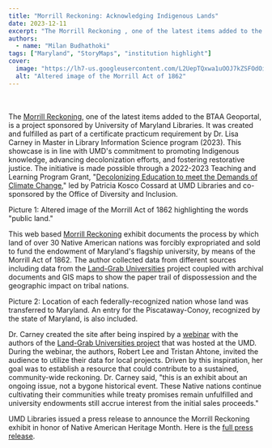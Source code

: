 ```yaml
---
title: "Morrill Reckoning: Acknowledging Indigenous Lands"
date: 2023-12-11
excerpt: "The Morrill Reckoning , one of the latest items added to the BTAA Geoportal, is a project sponsored by University of Maryland Libraries."
authors:
  - name: "Milan Budhathoki"
tags: ["Maryland", "StoryMaps", "institution highlight"]
cover:
  image: "https://lh7-us.googleusercontent.com/L2UepTQxwa1uOOJ7kZSFOdOiHm47a7SBCAe4v-lhatyGVSbNDWRig6BJuZwLbjCxlUPSf3LvBMWSCBKv2o16O4fvf8Ad4nD4sQoJfH4gIZvh7F7Nu4jX7IVvRKOtNqsjiL7WeTVVXJ0x4OnztE1bTaI=s16000"
  alt: "Altered image of the Morrill Act of 1862"
---
```


<br/><br/>The [Morrill Reckoning](https://geo.btaa.org/catalog/4979dd07507f4155bb92689860dd5089), one of the latest items added to the BTAA Geoportal, is a project sponsored by University of Maryland Libraries. It was created and fulfilled as part of a certificate practicum requirement by Dr. Lisa Carney in Master in Library Information Science program (2023). This showcase is in line with UMD's commitment to promoting Indigenous knowledge, advancing decolonization efforts, and fostering restorative justice. The initiative is made possible through a 2022-2023 Teaching and Learning Program Grant, "[Decolonizing Education to meet the Demands of Climate Change](https://lib.guides.umd.edu/c.php?g=1261350&amp;p=9246274)," led by Patricia Kosco Cossard at UMD Libraries and co-sponsored by the Office of Diversity and Inclusion.<br/>



Picture 1: Altered image of the Morrill Act of 1862 highlighting the words "public land."

This web based [Morrill Reckoning](https://storymaps.arcgis.com/stories/4979dd07507f4155bb92689860dd5089) exhibit documents the process by which land of over 30 Native American nations was forcibly expropriated and sold to fund the endowment of Maryland's flagship university, by means of the Morrill Act of 1862. The author collected data from different sources including data from the [Land-Grab Universities](https://www.landgrabu.org/) project coupled with archival documents and GIS maps to show the paper trail of dispossession and the geographic impact on tribal nations. 





Picture 2: Location of each federally-recognized nation whose land was transferred to Maryland. An entry for the Piscataway-Conoy, recognized by the state of Maryland, is also included.

Dr. Carney created the site after being inspired by a [webinar](https://www.youtube.com/watch?v=HkhCF1Ym3bM&amp;t=5s) with the authors of the [Land-Grab Universities project](https://www.landgrabu.org/) that was hosted at the UMD. During the webinar, the authors, Robert Lee and Tristan Ahtone, invited the audience to utilize their data for local projects. Driven by this inspiration, her goal was to establish a resource that could contribute to a sustained, community-wide reckoning. Dr. Carney said, "this is an exhibit about an ongoing issue, not a bygone historical event. These Native nations continue cultivating their communities while treaty promises remain unfulfilled and university endowments still accrue interest from the initial sales proceeds."<br/>

UMD Libraries issued a press release to announce the Morrill Reckoning exhibit in honor of Native American Heritage Month. Here is the [full press release](https://www.lib.umd.edu/about/news/2023-11/new-storymap-exhibit-dives-umd-restorative-justice).
